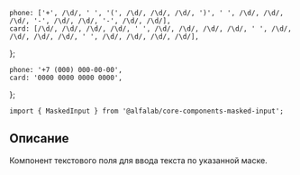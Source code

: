 


<!-- prettier-ignore -->
    phone: ['+', /\d/, ' ', '(', /\d/, /\d/, /\d/, ')', ' ', /\d/, /\d/, /\d/, '-', /\d/, /\d/, '-', /\d/, /\d/],
    card: [/\d/, /\d/, /\d/, /\d/, ' ', /\d/, /\d/, /\d/, /\d/, ' ', /\d/, /\d/, /\d/, /\d/, ' ', /\d/, /\d/, /\d/, /\d/],
};

    phone: '+7 (000) 000-00-00',
    card: '0000 0000 0000 0000',
};

<Meta title='Компоненты|MaskedInput' component={MaskedInput} />

<Title>
    MaskedInput ({name}@{version})
</Title>

```
import { MaskedInput } from '@alfalab/core-components-masked-input';
```

## Описание

Компонент текстового поля для ввода текста по указанной маске.

<div style={{ width: '240px' }}>
    <MaskedInput mask={masks.phone} placeholder={placeholders.phone} block={true} />
    <br/>
    <br/>
    <MaskedInput mask={masks.card} placeholder={placeholders.card} block={true} />
</div>

<Props of={MaskedInput} />
